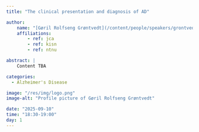 ```yaml
---
title: "The clinical presentation and diagnosis of AD"

author:
    name: "[Gøril Rolfseng Grøntvedt](/content/people/speakers/grontvedt/index.qmd)"
    affiliations:
        - ref: jca
        - ref: kisn
        - ref: ntnu

abstract: |
    Content TBA

categories:
  - Alzheimer's Disease

image: "/res/img/logo.png"
image-alt: "Profile picture of Gøril Rolfseng Grøntvedt"

date: "2025-09-10"
time: "18:30-19:00"
day: 1
---
```


<!-- <object data="/res/quarto.pdf" type="application/pdf" width="100%" height="600">
</object> -->